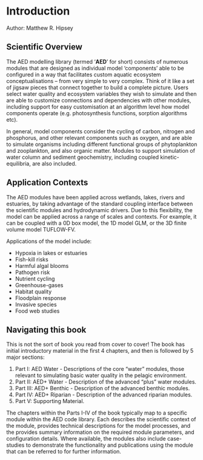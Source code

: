 # Introduction

Author: Matthew R. Hipsey

## Scientific Overview {-}

The AED modelling library (termed ‘**AED**’ for short) consists of numerous modules that are designed as individual model ‘components’ able to be configured in a way that facilitates custom aquatic ecosystem conceptualisations – from very simple to very complex. Think of it like a set of jigsaw pieces that connect together to build a complete picture. Users select water quality and ecosystem variables they wish to simulate and then are able to customize connections and dependencies with other modules, including support for easy customisation at an algorithm level how model components operate (e.g. photosynthesis functions, sorption algorithms etc).

In general, model components consider the cycling of carbon, nitrogen and phosphorus, and other relevant components such as oxygen, and are able to simulate organisms including different functional groups of phytoplankton and zooplankton, and also organic matter. Modules to support simulation of water column and sediment geochemistry, including coupled kinetic-equilibria, are also included.


## Application Contexts {-}

The AED modules have been applied across wetlands, lakes, rivers and estuaries, by taking advantage of the standard coupling interface between the scientific modules and hydrodynamic drivers. Due to this flexibility, the model can be applied across a range of scales and contexts. For example, it can be coupled with a 0D box model, the 1D model GLM, or the 3D finite volume model TUFLOW-FV.

Applications of the model include:

-	Hypoxia in lakes or estuaries
-	Fish-kill risks
-	Harmful algal blooms
-	Pathogen risk
-	Nutrient cycling
-	Greenhouse-gases
-	Habitat quality
-	Floodplain response
-	Invasive species
-	Food web studies


## Navigating this book {-}

This is not the sort of book you read from cover to cover! The book has initial introductory material in the first 4 chapters, and then is followed by 5 major sections:

1) Part I: AED Water - Descriptions of the core “water” modules, those relevant to simulating basic water quality in the pelagic environment.
2) Part II: AED+ Water -  Description of the advanced “plus” water modules.
3) Part III: AED+ Benthic -  Description of the advanced benthic modules.
4) Part IV: AED+ Riparian -  Description of the advanced riparian modules.
5) Part V: Supporting Material.

The chapters within the Parts I-IV of the book typically map to a specific module within the AED code library. Each describes the scientific context of the module, provides technical descriptions for the model processes, and the provides summary information on the required module parameters, and configuration details. Where available, the modules also include case-studies to demonstrate the functionality and publications using the module that can be referred to for further information.
